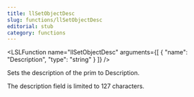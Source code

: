 ```yaml
---
title: llSetObjectDesc
slug: functions/llSetObjectDesc
editorial: stub
category: functions
---
```


<LSLFunction
	name="llSetObjectDesc"
	arguments={[
	{
		"name": "Description",
		"type": "string"
	}
]}
/>

Sets the description of the prim to Description.

The description field is limited to 127 characters.

